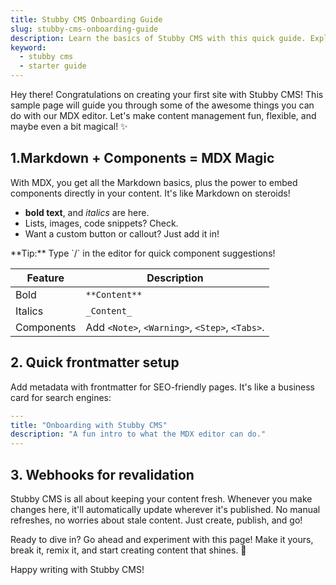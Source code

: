 ```yaml
---
title: Stubby CMS Onboarding Guide
slug: stubby-cms-onboarding-guide
description: Learn the basics of Stubby CMS with this quick guide. Explore MDX features, custom components, and tips to help you get started with content creation
keyword: 
  - stubby cms 
  - starter guide
---
```


Hey there! Congratulations on creating your first site with Stubby CMS! This sample page will guide you through some of the awesome things you can do with our MDX editor. Let's make content management fun, flexible, and maybe even a bit magical! ✨


## 1.Markdown + Components = MDX Magic

With MDX, you get all the Markdown basics, plus the power to embed components directly in your content. It's like Markdown on steroids!

- **bold text**, and *italics* are here.
- Lists, images, code snippets? Check.
- Want a custom button or callout? Just add it in!

<Note>
**Tip:** Type `/` in the editor for quick component suggestions!
</Note>

| Feature    | Description                                    |
| ---------- | ---------------------------------------------- |
| Bold       | `**Content**`                                  |
| Italics    | `_Content_`                                    | 
| Components | Add `<Note>`, `<Warning>`, `<Step>`, `<Tabs>`. |


## 2. Quick frontmatter setup

Add metadata with frontmatter for SEO-friendly pages. It's like a business card for search engines:

```yaml
---
title: "Onboarding with Stubby CMS"
description: "A fun intro to what the MDX editor can do."
---
```

## 3. Webhooks for revalidation

Stubby CMS is all about keeping your content fresh. Whenever you make changes here, it'll automatically update wherever it's published. No manual refreshes, no worries about stale content. Just create, publish, and go!

Ready to dive in? Go ahead and experiment with this page! Make it yours, break it, remix it, and start creating content that shines. 🌟

Happy writing with Stubby CMS!
